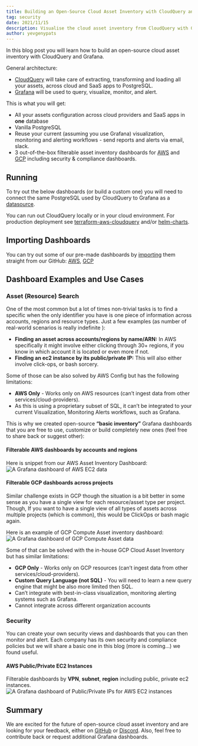 ```yaml
---
title: Building an Open-Source Cloud Asset Inventory with CloudQuery and Grafana
tag: security
date: 2021/11/15
description: Visualise the cloud asset inventory from CloudQuery with Grafana
author: yevgenypats
---
```



<BlogHeader/>

In this blog post you will learn how to build an open-source cloud asset inventory with CloudQuery and Grafana.

General architecture:

- [CloudQuery](https://github.com/cloudquery/cloudquery) will take care of extracting, transforming and loading all your assets, across cloud and SaaS apps to PostgreSQL.
- [Grafana](https://github.com/grafana/grafana) will be used to query, visualize, monitor, and alert.

This is what you will get:

- All your assets configuration across cloud providers and SaaS apps in **one** database
- Vanilla PostgreSQL
- Reuse your current (assuming you use Grafana) visualization, monitoring and alerting workflows - send reports and alerts via email, slack.
- 3 out-of-the-box filterable asset inventory dashboards for [AWS](https://github.com/cloudquery/cloudquery/tree/main/plugins/source/aws/dashboards) and [GCP](https://github.com/cloudquery/cloudquery/tree/main/plugins/source/aws/dashboards) including security & compliance dashboards.

## Running

To try out the below dashboards (or build a custom one) you will need to connect the same PostgreSQL used by CloudQuery to Grafana as a [datasource](https://grafana.com/docs/grafana/latest/datasources/postgres/).

You can run out CloudQuery locally or in your cloud environment.
For production deployment see [terraform-aws-cloudquery](https://github.com/cloudquery/terraform-aws-cloudquery) and/or [helm-charts](https://github.com/cloudquery/helm-charts).

## Importing Dashboards

You can try out some of our pre-made dashboards by [importing](https://grafana.com/docs/grafana/latest/dashboards/export-import/#import-dashboard) them straight from our GitHub: [AWS](https://github.com/cloudquery/cloudquery/tree/main/plugins/source/aws/dashboards), [GCP](https://github.com/cloudquery/cloudquery/tree/main/plugins/source/aws/dashboards)

## Dashboard Examples and Use Cases

### Asset (Resource) Search

One of the most common but a lot of times non-trivial tasks is to find a specific when the only identifier you have is one piece of information across accounts, regions and resource types.
Just a few examples (as number of real-world scenarios is really indefinite ):

- **Finding an asset across accounts/regions by name/ARN:** In AWS specifically it might involve either clicking through 30+ regions, if you know in which account it is located or even more if not.
- **Finding an ec2 instance by its public/private IP:** This will also either involve click-ops, or bash sorcery.

Some of those can be also solved by AWS Config but has the following limitations:

- **AWS Only** - Works only on AWS resources (can’t ingest data from other services/cloud-providers).
- As this is using a proprietary subset of SQL, it can’t be integrated to your current Visualization, Monitoring Alerts workflows, such as Grafana.

This is why we created open-source **“basic inventory”** Grafana dashboards that you are free to use, customize or build completely new ones (feel free to share back or suggest other):

#### Filterable AWS dashboards by accounts and regions

Here is snippet from our AWS Asset Inventory Dashboard:
![A Grafana dashboard of AWS EC2 data](/images/blog/open-source-cloud-asset-inventory-with-cloudquery-and-grafana/image1.png "A Grafana dashboard of AWS EC2 data")

#### Filterable GCP dashboards across projects

Similar challenge exists in GCP though the situation is a bit better in some sense as you have a single view for each resource/asset type per project. Though, If you want to have a single view of all types of assets across multiple projects (which is common), this would be ClickOps or bash magic again.

Here is an example of GCP Compute Asset inventory dashboard:
![A Grafana dashboard of GCP Compute Asset data](/images/blog/open-source-cloud-asset-inventory-with-cloudquery-and-grafana/image3.png "A Grafana dashboard of GCP Compute Asset data")

Some of that can be solved with the in-house GCP Cloud Asset Inventory but has similar limitations:

- **GCP Only** - Works only on GCP resources (can’t ingest data from other services/cloud-providers).
- **Custom Query Language (not SQL)** - You will need to learn a new query engine that might be also more limited then SQL.
- Can’t integrate with best-in-class visualization, monitoring alerting systems such as Grafana.
- Cannot integrate across different organization accounts

### Security

You can create your own security views and dashboards that you can then monitor and alert. Each company has its own security and compliance policies but we will share a basic one in this blog (more is coming…) we found useful.

#### AWS Public/Private EC2 Instances

Filterable dashboards by **VPN**, **subnet**, **region** including public, private ec2 instances.
![A Grafana dashboard of Public/Private IPs for AWS EC2 instances](/images/blog/open-source-cloud-asset-inventory-with-cloudquery-and-grafana/image2.png "A Grafana dashboard of Public/Private IPs for AWS EC2 instances")

## Summary

We are excited for the future of open-source cloud asset inventory and are looking for your feedback, either on [GitHub](https://github.com/cloudquery/cloudquery) or [Discord](https://www.cloudquery.io/discord). Also, feel free to contribute back or request additional Grafana dashboards.
